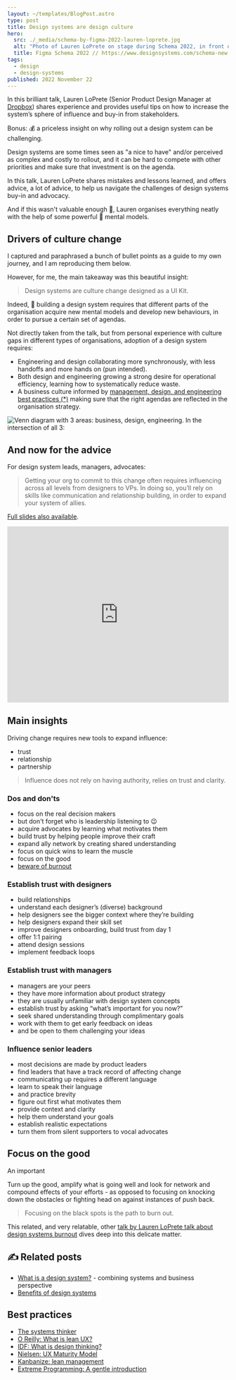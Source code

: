 ```yaml
---
layout: ~/templates/BlogPost.astro
type: post
title: Design systems are design culture
hero:
  src: ./_media/schema-by-figma-2022-lauren-loprete.jpg
  alt: "Photo of Lauren LoPrete on stage during Schema 2022, in front of a slide that reads 'Design Systems are culture change disguised as a UI kit'"
  title: Figma Schema 2022 // https://www.designsystems.com/schema-new-york-2022/
tags:
  - design
  - design-systems
published: 2022 November 22
---
```


<Abstract>

In this brilliant talk, Lauren LoPrete (Senior Product Design Manager at [Dropbox](https://www.dropbox.com/)) shares experience and provides useful tips on how to increase the system’s sphere of influence and buy-in from stakeholders.

Bonus: :moneybag: a priceless insight on why rolling out a design system can be challenging.

</Abstract>

Design systems are some times seen as "a nice to have" and/or perceived as complex and costly to rollout, and it can be hard to compete with other priorities and make sure that investment is on the agenda.

In this talk, Lauren LoPrete shares mistakes and lessons learned, and offers advice, a lot of advice, to help us navigate the challenges of design systems buy-in and advocacy.

And if this wasn't valuable enough :100:, Lauren organises everything neatly with the help of some powerful :muscle: mental models.

## Drivers of culture change

I captured and paraphrased a bunch of bullet points as a guide to my own journey, and I am reproducing them below.

However, for me, the main takeaway was this beautiful insight:

> Design systems are culture change designed as a UI Kit.

Indeed, :exploding_head: building a design system requires that different parts of the organisation acquire new mental models and develop new behaviours, in order to pursue a certain set of agendas.

Not directly taken from the talk, but from personal experience with culture gaps in different types of organisations, adoption of a design system requires:

- Engineering and design collaborating more synchronously, with less handoffs and more hands on (pun intended).
- Both design and engineering growing a strong desire for operational efficiency, learning how to systematically reduce waste.
- A business culture informed by [management, design, and engineering best practices (\*)](#best-practices) making sure that the right agendas are reflected in the organisation strategy.

![Venn diagram with 3 areas: business, design, engineering. In the intersection of all 3: ](./_media/design-culture.png)

## And now for the advice

For design system leads, managers, advocates:

> Getting your org to commit to this change often requires influencing across all levels from designers to VPs. In doing so, you’ll rely on skills like communication and relationship building, in order to expand your system of allies.

[Full slides also available](https://www.dropbox.com/s/vjbx8nmk5xsfu4y/Lauren-LoPrete-Schema-expanding-spheres-of-influence.pdf?dl=0).

<iframe
  width="100%"
  height="400"
  src="https://www.youtube.com/embed/On3w6zPQPHU"
  frameBorder="0"
  allow="encrypted-media; picture-in-picture"
  allowfullscreen
></iframe>

## Main insights

Driving change requires new tools to expand influence:

- trust
- relationship
- partnership

> Influence does not rely on having authority, relies on trust and clarity.

### Dos and don'ts

- focus on the real decision makers
- but don't forget who is leadership listening to :wink:
- acquire advocates by learning what motivates them
- build trust by helping people improve their craft
- expand ally network by creating shared understanding
- focus on quick wins to learn the muscle
- focus on the good
- [beware of burnout](https://www.youtube.com/watch?v=d22qO_RvaQc)

### Establish trust with designers

- build relationships
- understand each designer’s (diverse) background
- help designers see the bigger context where they’re building
- help designers expand their skill set
- improve designers onboarding, build trust from day 1
- offer 1:1 pairing
- attend design sessions
- implement feedback loops

### Establish trust with managers

- managers are your peers
- they have more information about product strategy
- they are usually unfamiliar with design system concepts
- establish trust by asking “what’s important for you now?”
- seek shared understanding through complimentary goals
- work with them to get early feedback on ideas
- and be open to them challenging your ideas

### Influence senior leaders

- most decisions are made by product leaders
- find leaders that have a track record of affecting change
- communicating up requires a different language
- learn to speak their language
- and practice brevity
- figure out first what motivates them
- provide context and clarity
- help them understand your goals
- establish realistic expectations
- turn them from silent supporters to vocal advocates

## Focus on the good

An important

Turn up the good, amplify what is going well and look for network and compound effects of your efforts - as opposed to focusing on knocking down the obstacles or fighting head on against instances of push back.

> Focusing on the black spots is the path to burn out.

This related, and very relatable, other [talk by Lauren LoPrete talk about design systems burnout](https://www.youtube.com/watch?v=d22qO_RvaQc) dives deep into this delicate matter.

<Note type="blog">

## :writing_hand: Related posts

- [What is a design system?](/posts/2023-02/what-is-a-design-system) - combining systems and business perspective
- [Benefits of design systems](/posts/2023-02/benefits-of-design-systems)

</Note>

## Best practices

- [The systems thinker](https://thesystemsthinker.com/)
- [O Reilly: What is lean UX?](https://www.oreilly.com/radar/what-is-lean-ux/)
- [IDF: What is design thinking?](https://www.interaction-design.org/literature/topics/design-thinking)
- [Nielsen: UX Maturity Model](https://www.nngroup.com/articles/ux-maturity-model/)
- [Kanbanize: lean management](https://kanbanize.com/lean-management/getting-started-with-lean)
- [Extreme Programming: A gentle introduction ](http://www.extremeprogramming.org/)
